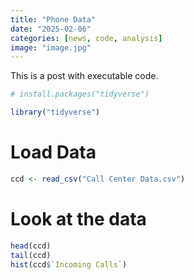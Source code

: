 ```yaml
---
title: "Phone Data"
date: "2025-02-06"
categories: [news, code, analysis]
image: "image.jpg"
---
```


This is a post with executable code.

```r
# install.packages("tidyverse")
```

```r
library("tidyverse")
```

# Load Data

```r
ccd <- read_csv("Call Center Data.csv")
```

# Look at the data

```r
head(ccd)
tail(ccd)
hist(ccd$`Incoming Calls`)
```

